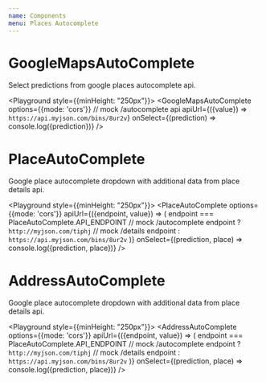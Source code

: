 ```yaml
---
name: Components
menu: Places Autocomplete
---
```



# GoogleMapsAutoComplete

Select predictions from google places autocomplete api.

<Playground style={{minHeight: "250px"}}>
  <GoogleMapsAutoComplete
    options={{mode: 'cors'}}
    // mock /autocomplete api
    apiUrl={({value}) => `https://api.myjson.com/bins/8ur2v`}
    onSelect={(prediction) => console.log({prediction})}
  />
</Playground>

# PlaceAutoComplete

Google place autocomplete dropdown with additional data from place details api.

<Playground style={{minHeight: "250px"}}>
  <PlaceAutoComplete
    options={{mode: 'cors'}}
    apiUrl={({endpoint, value}) => (
      endpoint === PlaceAutoComplete.API_ENDPOINT
        // mock /autocomplete endpoint
        ? `http://myjson.com/tiphj`
        // mock /details endpoint
        : `https://api.myjson.com/bins/8ur2v`
    )}
    onSelect={(prediction, place) => console.log({prediction, place})}
  />
</Playground>

# AddressAutoComplete

Google place autocomplete dropdown with additional data from place details api.

<Playground style={{minHeight: "250px"}}>
  <AddressAutoComplete
    options={{mode: 'cors'}}
    apiUrl={({endpoint, value}) => (
      endpoint === PlaceAutoComplete.API_ENDPOINT
        // mock /autocomplete endpoint
        ? `http://myjson.com/tiphj`
        // mock /details endpoint
        : `https://api.myjson.com/bins/8ur2v`
    )}
    onSelect={(prediction, place) => console.log({prediction, place})}
  />
</Playground>
